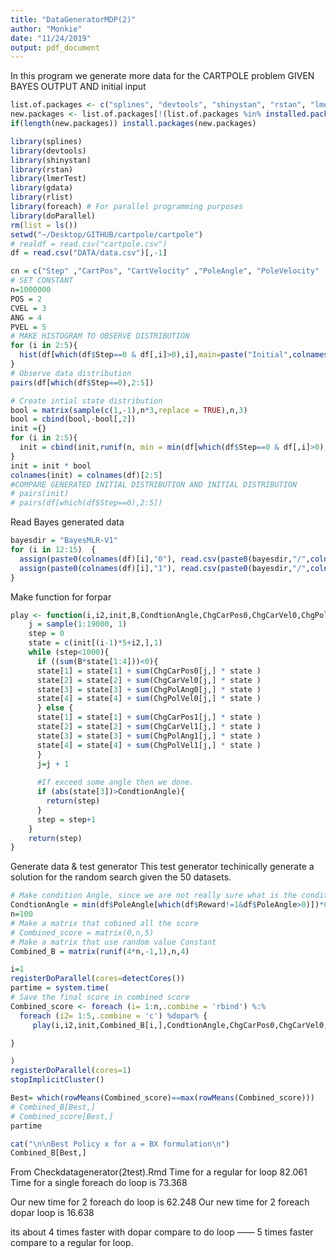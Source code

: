 ```yaml
---
title: "DataGeneratorMDP(2)"
author: "Monkie"
date: "11/24/2019"
output: pdf_document
---
```


In this program we generate more data for the CARTPOLE problem GIVEN BAYES OUTPUT AND initial input
```r
list.of.packages <- c("splines", "devtools", "shinystan", "rstan", "lmerTest","gdata","foreach","rlist","doParallel")
new.packages <- list.of.packages[!(list.of.packages %in% installed.packages()[,"Package"])]
if(length(new.packages)) install.packages(new.packages)

library(splines)
library(devtools)
library(shinystan)
library(rstan)
library(lmerTest)
library(gdata)
library(rlist)
library(foreach) # For parallel programming purposes
library(doParallel)
rm(list = ls())
setwd("~/Desktop/GITHUB/cartpole/cartpole")
# realdf = read.csv("cartpole.csv")
df = read.csv("DATA/data.csv")[,-1]
```

```r
cn = c("Step" ,"CartPos", "CartVelocity" ,"PoleAngle", "PoleVelocity" ,"Action", "Reward","FutCarPos","FutCarVel", "FutPolAng" ,"FutPolVel","ChgCarPos","ChgCarVel","ChgPolAng","ChgPolVel" )
# SET CONSTANT
n=1000000
POS = 2
CVEL = 3
ANG = 4
PVEL = 5
# MAKE HISTOGRAM TO OBSERVE DISTRIBUTION
for (i in 2:5){
  hist(df[which(df$Step==0 & df[,i]>0),i],main=paste("Initial",colnames(df)[i]),nclass=30)
}
# Observe data distribution
pairs(df[which(df$Step==0),2:5])

# Create intial state distribution
bool = matrix(sample(c(1,-1),n*3,replace = TRUE),n,3)
bool = cbind(bool,-bool[,2])
init ={}
for (i in 2:5){
  init = cbind(init,runif(n, min = min(df[which(df$Step==0 & df[,i]>0),i]), max = max(df[which(df$Step==0 & df[,i]>0),i])))
}
init = init * bool
colnames(init) = colnames(df)[2:5]
#COMPARE GENERATED INITIAL DISTRIBUTION AND INITIAL DISTRIBUTION
# pairs(init)
# pairs(df[which(df$Step==0),2:5])
```

Read Bayes generated data
```r
bayesdir = "BayesMLR-V1"
for (i in 12:15)  {
  assign(paste0(colnames(df)[i],"0"), read.csv(paste0(bayesdir,"/",colnames(df)[i],"BayesFit0.csv"))[,-1])
  assign(paste0(colnames(df)[i],"1"), read.csv(paste0(bayesdir,"/",colnames(df)[i],"BayesFit1.csv"))[,-1])
}
```


Make function for forpar
```r
play <- function(i,i2,init,B,CondtionAngle,ChgCarPos0,ChgCarVel0,ChgPolAng0,ChgPolVel0,ChgCarPos1,ChgCarVel1,ChgPolAng1,ChgPolVel1){
    j = sample(1:19000, 1)
    step = 0
    state = c(init[(i-1)*5+i2,],1)
    while (step<1000){
      if ((sum(B*state[1:4]))<0){
      state[1] = state[1] + sum(ChgCarPos0[j,] * state )
      state[2] = state[2] + sum(ChgCarVel0[j,] * state )
      state[3] = state[3] + sum(ChgPolAng0[j,] * state )
      state[4] = state[4] + sum(ChgPolVel0[j,] * state )
      } else {
      state[1] = state[1] + sum(ChgCarPos1[j,] * state )
      state[2] = state[2] + sum(ChgCarVel1[j,] * state )
      state[3] = state[3] + sum(ChgPolAng1[j,] * state )
      state[4] = state[4] + sum(ChgPolVel1[j,] * state )
      }
      j=j + 1
      
      #If exceed some angle then we done.
      if (abs(state[3])>CondtionAngle){
        return(step)
      }
      step = step+1
    }
    return(step)
}
```


Generate data & test generator
This test generator techinically generate a solution for the random search given the 50 datasets.
```r

# Make condition Angle, since we are not really sure what is the condition angle, we use a slight conservative angle where is 0.96 of the angle we have seen considered lose.
CondtionAngle = min(df$PoleAngle[which(df$Reward!=1&df$PoleAngle>0)])*0.96
n=100
# Make a matrix that cobined all the score
# Combined_score = matrix(0,n,5)
# Make a matrix that use random value Constant
Combined_B = matrix(runif(4*n,-1,1),n,4)

i=1
registerDoParallel(cores=detectCores())
partime = system.time(
# Save the final score in combined score
Combined_score <- foreach (i= 1:n,.combine = 'rbind') %:% 
  foreach (i2= 1:5,.combine = 'c') %dopar% {
     play(i,i2,init,Combined_B[i,],CondtionAngle,ChgCarPos0,ChgCarVel0,ChgPolAng0,ChgPolVel0,ChgCarPos1,ChgCarVel1,ChgPolAng1,ChgPolVel1)

}

)
registerDoParallel(cores=1)
stopImplicitCluster()

Best= which(rowMeans(Combined_score)==max(rowMeans(Combined_score)))
# Combined_B[Best,]
# Combined_score[Best,]
partime

cat("\n\nBest Policy x for a = BX formulation\n")
Combined_B[Best,]

```

From Checkdatagenerator(2test).Rmd
Time for a regular for loop 82.061
Time for a single foreach do loop is 73.368

Our new time for 2 foreach do loop is 62.248
Our new time for 2 foreach dopar loop is 16.638

its about 4 times faster with dopar compare to do loop ------ 5 times faster compare to a regular for loop.


